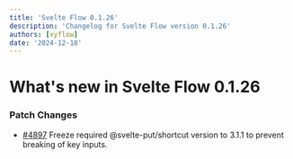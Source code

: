 ```yaml
---
title: 'Svelte Flow 0.1.26'
description: 'Changelog for Svelte Flow version 0.1.26'
authors: [xyflow]
date: '2024-12-18'
---
```


# What's new in Svelte Flow 0.1.26

### Patch Changes

- [#4897](https://github.com/xyflow/xyflow/pull/4897) Freeze required @svelte-put/shortcut version to 3.1.1 to prevent breaking of key inputs.
